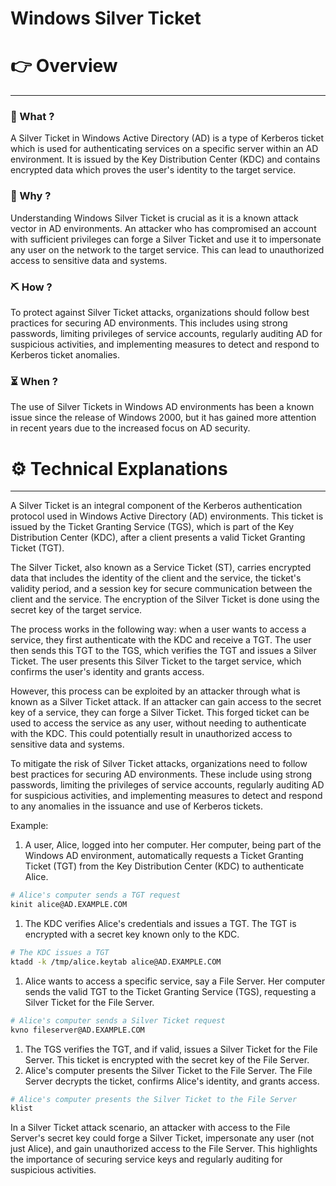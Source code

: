 # Windows Silver Ticket


# 👉 Overview

---

### 👀 What ?

A Silver Ticket in Windows Active Directory (AD) is a type of Kerberos ticket which is used for authenticating services on a specific server within an AD environment. It is issued by the Key Distribution Center (KDC) and contains encrypted data which proves the user's identity to the target service.


### 🧐 Why ?

Understanding Windows Silver Ticket is crucial as it is a known attack vector in AD environments. An attacker who has compromised an account with sufficient privileges can forge a Silver Ticket and use it to impersonate any user on the network to the target service. This can lead to unauthorized access to sensitive data and systems.


### ⛏️ How ?

To protect against Silver Ticket attacks, organizations should follow best practices for securing AD environments. This includes using strong passwords, limiting privileges of service accounts, regularly auditing AD for suspicious activities, and implementing measures to detect and respond to Kerberos ticket anomalies.


### ⏳ When ?

The use of Silver Tickets in Windows AD environments has been a known issue since the release of Windows 2000, but it has gained more attention in recent years due to the increased focus on AD security.


# ⚙️ Technical Explanations

---

A Silver Ticket is an integral component of the Kerberos authentication protocol used in Windows Active Directory (AD) environments. This ticket is issued by the Ticket Granting Service (TGS), which is part of the Key Distribution Center (KDC), after a client presents a valid Ticket Granting Ticket (TGT).

The Silver Ticket, also known as a Service Ticket (ST), carries encrypted data that includes the identity of the client and the service, the ticket's validity period, and a session key for secure communication between the client and the service. The encryption of the Silver Ticket is done using the secret key of the target service.

The process works in the following way: when a user wants to access a service, they first authenticate with the KDC and receive a TGT. The user then sends this TGT to the TGS, which verifies the TGT and issues a Silver Ticket. The user presents this Silver Ticket to the target service, which confirms the user's identity and grants access.

However, this process can be exploited by an attacker through what is known as a Silver Ticket attack. If an attacker can gain access to the secret key of a service, they can forge a Silver Ticket. This forged ticket can be used to access the service as any user, without needing to authenticate with the KDC. This could potentially result in unauthorized access to sensitive data and systems.

To mitigate the risk of Silver Ticket attacks, organizations need to follow best practices for securing AD environments. These include using strong passwords, limiting the privileges of service accounts, regularly auditing AD for suspicious activities, and implementing measures to detect and respond to any anomalies in the issuance and use of Kerberos tickets.

Example:

1. A user, Alice, logged into her computer. Her computer, being part of the Windows AD environment, automatically requests a Ticket Granting Ticket (TGT) from the Key Distribution Center (KDC) to authenticate Alice.

```bash
# Alice's computer sends a TGT request
kinit alice@AD.EXAMPLE.COM

```

1. The KDC verifies Alice's credentials and issues a TGT. The TGT is encrypted with a secret key known only to the KDC.

```bash
# The KDC issues a TGT
ktadd -k /tmp/alice.keytab alice@AD.EXAMPLE.COM

```

1. Alice wants to access a specific service, say a File Server. Her computer sends the valid TGT to the Ticket Granting Service (TGS), requesting a Silver Ticket for the File Server.

```bash
# Alice's computer sends a Silver Ticket request
kvno fileserver@AD.EXAMPLE.COM

```

1. The TGS verifies the TGT, and if valid, issues a Silver Ticket for the File Server. This ticket is encrypted with the secret key of the File Server.
2. Alice's computer presents the Silver Ticket to the File Server. The File Server decrypts the ticket, confirms Alice's identity, and grants access.

```bash
# Alice's computer presents the Silver Ticket to the File Server
klist

```

In a Silver Ticket attack scenario, an attacker with access to the File Server's secret key could forge a Silver Ticket, impersonate any user (not just Alice), and gain unauthorized access to the File Server. This highlights the importance of securing service keys and regularly auditing for suspicious activities.
